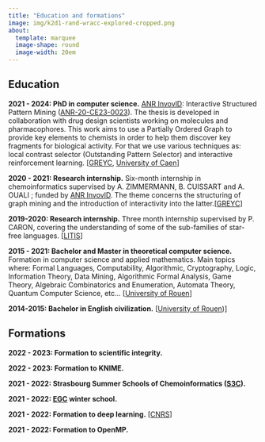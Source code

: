 ```yaml
---
title: "Education and formations"
image: img/k2d1-rand-wracc-explored-cropped.png
about:
  template: marquee
  image-shape: round
  image-width: 20em
---
```


## Education

**2021 - 2024: PhD in computer science.** [ANR InvovlD](https://involvd.greyc.fr/): Interactive Structured Pattern Mining ([ANR-20-CE23-0023](https://anr.fr/Projet-ANR-20-CE23-0023)). The thesis is developed in collaboration with drug design scientists working on molecules and pharmacophores. This work aims to use a Partially Ordered Graph to provide key elements to chemists in order to help them discover key fragments for biological activity. For that we use various techniques as: local contrast selector (Outstanding Pattern Selector) and interactive reinforcement learning. \[[GREYC](https://www.greyc.fr/en/home/), [University of Caen](https://www.unicaen.fr/)\]

**2020 - 2021: Research internship.** Six-month internship in chemoinformatics supervised by A. ZIMMERMANN, B. CUISSART and A. OUALI ; funded by [ANR InvovlD](https://involvd.greyc.fr/). The theme concerns the structuring of graph mining and the introduction of interactivity into the latter.\[[GREYC](https://www.greyc.fr/en/home/)\]

**2019-2020: Research internship.** Three month internship supervised by P. CARON, covering the understanding of some of the sub-families of star-free languages. \[[LITIS](https://www.litislab.fr/en)\]

**2015 - 2021: Bachelor and Master in theoretical computer science.** Formation in computer science and applied mathematics. Main topics where: Formal Languages, Computability, Algorithmic, Cryptography, Logic, Information Theory, Data Mining, Algorithmic Formal Analysis, Game Theory, Algebraic Combinatorics and Enumeration, Automata Theory, Quantum Computer Science, etc... \[[University of Rouen](https://www.univ-rouen.fr/)\]

**2014-2015: Bachelor in English civilization.** \[[University of Rouen](https://www.univ-rouen.fr/))\]

## Formations

**2022 - 2023: Formation to scientific integrity.**

**2022 - 2023: Formation to KNIME.**

**2021 - 2022: Strasbourg Summer Schools of Chemoinformatics ([S3C](https://infochim.chimie.unistra.fr/?p=209(ouvre%20un%20nouvel%20onglet))).**

**2021 - 2022: [EGC](https://egc2022.univ-tours.fr/) winter school.**

**2021 - 2022: Formation to deep learning.** \[[CNRS](https://gricad-gitlab.univ-grenoble-alpes.fr/talks/fidle/-/wikis/home)\]

**2021 - 2022: Formation to OpenMP.**
